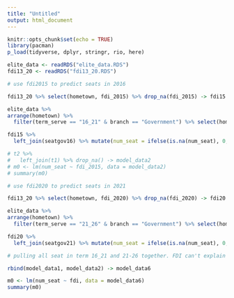 ```yaml
---
title: "Untitled"
output: html_document
---
```


```r
knitr::opts_chunk$set(echo = TRUE)
library(pacman)
p_load(tidyverse, dplyr, stringr, rio, here)
```

```r
elite_data <- readRDS("elite_data.RDS")
fdi13_20 <- readRDS("fdi13_20.RDS")
```

```r
# use fdi2015 to predict seats in 2016

fdi13_20 %>% select(hometown, fdi_2015) %>% drop_na(fdi_2015) -> fdi15

elite_data %>% 
arrange(hometown) %>% 
  filter(term_serve == "16_21" & branch == "Government") %>% select(hometown) %>% add_count(hometown) %>% rename(num_seat = n) %>% distinct() -> seatgov16

fdi15 %>% 
  left_join(seatgov16) %>% mutate(num_seat = ifelse(is.na(num_seat), 0, num_seat)) %>%  rename(fdi = fdi_2015) -> model_data1

# t2 %>% 
#   left_join(t1) %>% drop_na() -> model_data2
# m0 <- lm(num_seat ~ fdi_2015, data = model_data2)
# summary(m0)
```

```r
# use fdi2020 to predict seats in 2021

fdi13_20 %>% select(hometown, fdi_2020) %>% drop_na(fdi_2020) -> fdi20

elite_data %>% 
arrange(hometown) %>% 
  filter(term_serve == "21_26" & branch == "Government") %>% select(hometown) %>% add_count(hometown) %>% rename(num_seat = n) %>% distinct() -> seatgov21

fdi20 %>% 
  left_join(seatgov21) %>% mutate(num_seat = ifelse(is.na(num_seat), 0, num_seat)) %>% rename(fdi = fdi_2020) -> model_data2 

# pulling all seat in term 16_21 and 21-26 together. FDI can't explain the variation of seats across hometown 

rbind(model_data1, model_data2) -> model_data6

m0 <- lm(num_seat ~ fdi, data = model_data6)
summary(m0)
```


